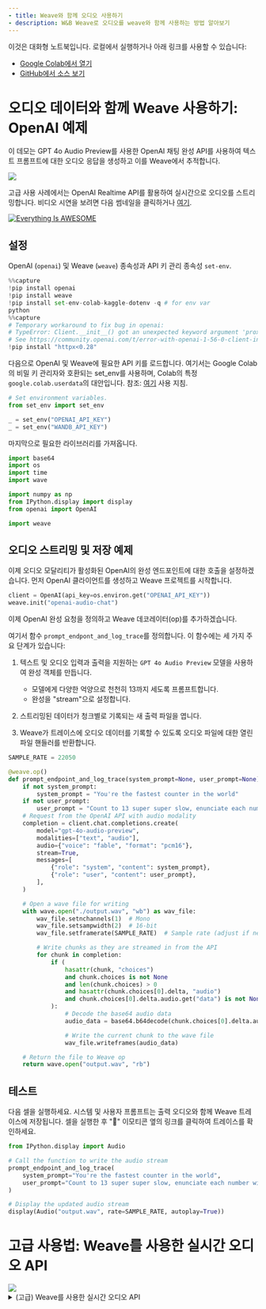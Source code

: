 ```yaml
---
- title: Weave와 함께 오디오 사용하기
- description: W&B Weave로 오디오를 weave와 함께 사용하는 방법 알아보기
---
```


<Note>
  이것은 대화형 노트북입니다. 로컬에서 실행하거나 아래 링크를 사용할 수 있습니다:

  * [Google Colab에서 열기](https://colab.research.google.com/github/wandb/weave/blob/master/docs/notebooks/audio_with_weave.ipynb)
  * [GitHub에서 소스 보기](https://github.com/wandb/weave/blob/master/docs/notebooks/audio_with_weave.ipynb)
</Note>

##

# 오디오 데이터와 함께 Weave 사용하기: OpenAI 예제

이 데모는 GPT 4o Audio Preview를 사용한 OpenAI 채팅 완성 API를 사용하여 텍스트 프롬프트에 대한 오디오 응답을 생성하고 이를 Weave에서 추적합니다.

<img src="https://i.imgur.com/OUfsZ2x.png" />

고급 사용 사례에서는 OpenAI Realtime API를 활용하여 실시간으로 오디오를 스트리밍합니다. 비디오 시연을 보려면 다음 썸네일을 클릭하거나 [여기](https://www.youtube.com/watch?v=lnnd73xDElw).

[![Everything Is AWESOME](https://img.youtube.com/vi/lnnd73xDElw/0.jpg)](https://www.youtube.com/watch?v=lnnd73xDElw "Everything Is AWESOME")

## 설정

OpenAI (`openai`) 및 Weave (`weave`) 종속성과 API 키 관리 종속성 `set-env`.

```python
%%capture
!pip install openai
!pip install weave
!pip install set-env-colab-kaggle-dotenv -q # for env var
python
%%capture
# Temporary workaround to fix bug in openai:
# TypeError: Client.__init__() got an unexpected keyword argument 'proxies'
# See https://community.openai.com/t/error-with-openai-1-56-0-client-init-got-an-unexpected-keyword-argument-proxies/1040332/15
!pip install "httpx<0.28"
```

다음으로 OpenAI 및 Weave에 필요한 API 키를 로드합니다. 여기서는 Google Colab의 비밀 키 관리자와 호환되는 set\_env를 사용하며, Colab의 특정 `google.colab.userdata`의 대안입니다. 참조: [여기](https://pypi.org/project/set-env-colab-kaggle-dotenv/) 사용 지침.

```python
# Set environment variables.
from set_env import set_env

_ = set_env("OPENAI_API_KEY")
_ = set_env("WANDB_API_KEY")
```

마지막으로 필요한 라이브러리를 가져옵니다.

```python
import base64
import os
import time
import wave

import numpy as np
from IPython.display import display
from openai import OpenAI

import weave
```

## 오디오 스트리밍 및 저장 예제

이제 오디오 모달리티가 활성화된 OpenAI의 완성 엔드포인트에 대한 호출을 설정하겠습니다. 먼저 OpenAI 클라이언트를 생성하고 Weave 프로젝트를 시작합니다.

```python
client = OpenAI(api_key=os.environ.get("OPENAI_API_KEY"))
weave.init("openai-audio-chat")
```

이제 OpenAI 완성 요청을 정의하고 Weave 데코레이터(op)를 추가하겠습니다.

여기서 함수 `prompt_endpont_and_log_trace`를 정의합니다. 이 함수에는 세 가지 주요 단계가 있습니다:

1. 텍스트 및 오디오 입력과 출력을 지원하는 `GPT 4o Audio Preview` 모델을 사용하여 완성 객체를 만듭니다.

   * 모델에게 다양한 억양으로 천천히 13까지 세도록 프롬프트합니다.
   * 완성을 "stream"으로 설정합니다.

2. 스트리밍된 데이터가 청크별로 기록되는 새 출력 파일을 엽니다.

3. Weave가 트레이스에 오디오 데이터를 기록할 수 있도록 오디오 파일에 대한 열린 파일 핸들러를 반환합니다.

```python
SAMPLE_RATE = 22050

@weave.op()
def prompt_endpoint_and_log_trace(system_prompt=None, user_prompt=None):
    if not system_prompt:
        system_prompt = "You're the fastest counter in the world"
    if not user_prompt:
        user_prompt = "Count to 13 super super slow, enunciate each number with a dramatic flair, changing up accents as you go along. British, French, German, Spanish, etc."
    # Request from the OpenAI API with audio modality
    completion = client.chat.completions.create(
        model="gpt-4o-audio-preview",
        modalities=["text", "audio"],
        audio={"voice": "fable", "format": "pcm16"},
        stream=True,
        messages=[
            {"role": "system", "content": system_prompt},
            {"role": "user", "content": user_prompt},
        ],
    )

    # Open a wave file for writing
    with wave.open("./output.wav", "wb") as wav_file:
        wav_file.setnchannels(1)  # Mono
        wav_file.setsampwidth(2)  # 16-bit
        wav_file.setframerate(SAMPLE_RATE)  # Sample rate (adjust if needed)

        # Write chunks as they are streamed in from the API
        for chunk in completion:
            if (
                hasattr(chunk, "choices")
                and chunk.choices is not None
                and len(chunk.choices) > 0
                and hasattr(chunk.choices[0].delta, "audio")
                and chunk.choices[0].delta.audio.get("data") is not None
            ):
                # Decode the base64 audio data
                audio_data = base64.b64decode(chunk.choices[0].delta.audio.get("data"))

                # Write the current chunk to the wave file
                wav_file.writeframes(audio_data)

    # Return the file to Weave op
    return wave.open("output.wav", "rb")
```

## 테스트

다음 셀을 실행하세요. 시스템 및 사용자 프롬프트는 출력 오디오와 함께 Weave 트레이스에 저장됩니다.
셀을 실행한 후 "🍩" 이모티콘 옆의 링크를 클릭하여 트레이스를 확인하세요.

```python
from IPython.display import Audio

# Call the function to write the audio stream
prompt_endpoint_and_log_trace(
    system_prompt="You're the fastest counter in the world",
    user_prompt="Count to 13 super super slow, enunciate each number with a dramatic flair, changing up accents as you go along. British, French, German, Spanish, etc.",
)

# Display the updated audio stream
display(Audio("output.wav", rate=SAMPLE_RATE, autoplay=True))
```

# 고급 사용법: Weave를 사용한 실시간 오디오 API

<img src="https://i.imgur.com/ZiW3IVu.png" />

<details>
  <summary> (고급) Weave를 사용한 실시간 오디오 API </summary>
  OpenAI의 실시간 API는 실시간 오디오 및 텍스트 어시스턴트를 구축하기 위한 고기능적이고 신뢰할 수 있는 대화형 API입니다.

  참고 사항:

  * 다음의 셀을 검토하세요 [마이크 구성](#microphone-configuration)
  * Google Colab 실행 환경의 제한으로 인해 **이것은 반드시 호스트 머신에서 실행해야 합니다** Jupyter Notebook으로. 브라우저에서는 실행할 수 없습니다.
    * MacOS에서는 `portaudio`를 Brew를 통해 설치해야 합니다 (참조: [여기](https://formulae.brew.sh/formula/portaudio)) Pyaudio가 작동하기 위해.
  * OpenAI의 Python SDK는 아직 Realtime API 지원을 제공하지 않습니다. 우리는 가독성을 높이기 위해 Pydantic에서 완전한 OAI Realtime API 스키마를 구현하며, 공식 지원이 출시되면 더 이상 사용되지 않을 수 있습니다.
  * 이 `enable_audio_playback` 토글은 어시스턴트가 출력한 오디오의 재생을 유발합니다. 이 기능이 활성화된 경우 **헤드폰이 필요합니다**, 에코 감지에는 매우 복잡한 구현이 필요하기 때문입니다.

  ## 요구 사항 설정

  ```python
  %%capture
  !pip install numpy==2.0
  !pip install weave
  !pip install pyaudio # On mac, you may need to install portaudio first with `brew install portaudio`
  !pip install websocket-client
  !pip install set-env-colab-kaggle-dotenv -q # for env var
  !pip install resampy
  python
  import io
  import json
  import os
  import threading
  from typing import Optional

  import pyaudio
  import resampy
  import websocket
  from set_env import set_env

  import weave
  python
  # Set environment variables.
  # See: https://pypi.org/project/set-env-colab-kaggle-dotenv/ for usage instructions.
  _ = set_env("OPENAI_API_KEY")
  _ = set_env("WANDB_API_KEY")
  ```

  ## 마이크 구성

  다음 셀을 실행하여 사용 가능한 모든 오디오 장치를 찾습니다. 그런 다음 나열된 장치를 기반으로 `INPUT_DEVICE_INDEX`와 `OUTPUT_DEVICE_INDEX`를 채웁니다. 입력 장치에는 최소 1개의 입력 채널이 있고, 출력 장치에는 최소 1개의 출력 채널이 있어야 합니다.

  ```python
  # Get device list from pyaudio so we can configure the next cell
  p = pyaudio.PyAudio()
  devices_data = {i: p.get_device_info_by_index(i) for i in range(p.get_device_count())}
  for i, device in devices_data.items():
      print(
          f"Found device @{i}: {device['name']} with sample rate: {device['defaultSampleRate']} and input channels: {device['maxInputChannels']} and output channels: {device['maxOutputChannels']}"
      )
  python
  INPUT_DEVICE_INDEX = 3  # @param                                                 # Choose based on device list above. Make sure device has > 0 input channels.
  OUTPUT_DEVICE_INDEX = 12  # @param                                                # Chose based on device list above. Make sure device has > 0 output channels.
  enable_audio_playback = True  # @param {type:"boolean"}                           # Toggle on assistant audio playback. Requires headphones.

  # Audio recording and streaming parameters
  INPUT_DEVICE_CHANNELS = devices_data[INPUT_DEVICE_INDEX][
      "maxInputChannels"
  ]  # From device list above
  SAMPLE_RATE = int(
      devices_data[INPUT_DEVICE_INDEX]["defaultSampleRate"]
  )  # From device list above
  CHUNK = int(SAMPLE_RATE / 10)  # Samples per frame
  SAMPLE_WIDTH = p.get_sample_size(pyaudio.paInt16)  # Samples per frame for the format
  CHUNK_DURATION = 0.3  # Seconds of audio per chunk sent to OAI API
  OAI_SAMPLE_RATE = (
      24000  # OAI Sample Rate is 24kHz, we need this to play or save assistant audio
  )
  OUTPUT_DEVICE_CHANNELS = 1  # Set to 1 for mono output
  ```

  ## OpenAI Realtime API 스키마 구현

  OpenAI Python SDK는 아직 Realtime API 지원을 제공하지 않습니다. 우리는 가독성을 높이기 위해 Pydantic에서 완전한 OAI Realtime API 스키마를 구현하며, 공식 지원이 출시되면 더 이상 사용되지 않을 수 있습니다.

  <details>
    <summary> OpenAI Realtime API용 Pydantic 스키마 (OpenAI의 SDK는 Realtime API 지원이 부족함) </summary>

    ```python
    from enum import Enum
    from typing import Any, Literal, Union

    from pydantic import BaseModel, Field, ValidationError

    class BaseEvent(BaseModel):
        type: Union["ClientEventTypes", "ServerEventTypes"]
        event_id: Optional[str] = None  # Add event_id as an optional field for all events

        # def model_dump_json(self, *args, **kwargs):
        #     # Only include non-None fields
        #     return super().model_dump_json(*args, exclude_none=True, **kwargs)

    class ChatMessage(BaseModel):
        role: Literal["user", "assistant"]
        content: str
        timestamp: float

    """ CLIENT EVENTS """

    class ClientEventTypes(str, Enum):
        SESSION_UPDATE = "session.update"
        CONVERSATION_ITEM_CREATE = "conversation.item.create"
        CONVERSATION_ITEM_TRUNCATE = "conversation.item.truncate"
        CONVERSATION_ITEM_DELETE = "conversation.item.delete"
        RESPONSE_CREATE = "response.create"
        RESPONSE_CANCEL = "response.cancel"
        INPUT_AUDIO_BUFFER_APPEND = "input_audio_buffer.append"
        INPUT_AUDIO_BUFFER_COMMIT = "input_audio_buffer.commit"
        INPUT_AUDIO_BUFFER_CLEAR = "input_audio_buffer.clear"
        ERROR = "error"

    #### Session Update
    class TurnDetection(BaseModel):
        type: Literal["server_vad"]
        threshold: float = Field(..., ge=0.0, le=1.0)
        prefix_padding_ms: int
        silence_duration_ms: int

    class InputAudioTranscription(BaseModel):
        model: Optional[str] = None

    class ToolParameterProperty(BaseModel):
        type: str

    class ToolParameter(BaseModel):
        type: str
        properties: dict[str, ToolParameterProperty]
        required: list[str]

    class Tool(BaseModel):
        type: Literal["function", "code_interpreter", "file_search"]
        name: Optional[str] = None
        description: Optional[str] = None
        parameters: Optional[ToolParameter] = None

    class Session(BaseModel):
        modalities: Optional[list[str]] = None
        instructions: Optional[str] = None
        voice: Optional[str] = None
        input_audio_format: Optional[str] = None
        output_audio_format: Optional[str] = None
        input_audio_transcription: Optional[InputAudioTranscription] = None
        turn_detection: Optional[TurnDetection] = None
        tools: Optional[list[Tool]] = None
        tool_choice: Optional[str] = None
        temperature: Optional[float] = None
        max_output_tokens: Optional[int] = None

    class SessionUpdate(BaseEvent):
        type: Literal[ClientEventTypes.SESSION_UPDATE] = ClientEventTypes.SESSION_UPDATE
        session: Session

    #### Audio Buffers
    class InputAudioBufferAppend(BaseEvent):
        type: Literal[ClientEventTypes.INPUT_AUDIO_BUFFER_APPEND] = (
            ClientEventTypes.INPUT_AUDIO_BUFFER_APPEND
        )
        audio: str

    class InputAudioBufferCommit(BaseEvent):
        type: Literal[ClientEventTypes.INPUT_AUDIO_BUFFER_COMMIT] = (
            ClientEventTypes.INPUT_AUDIO_BUFFER_COMMIT
        )

    class InputAudioBufferClear(BaseEvent):
        type: Literal[ClientEventTypes.INPUT_AUDIO_BUFFER_CLEAR] = (
            ClientEventTypes.INPUT_AUDIO_BUFFER_CLEAR
        )

    #### Messages
    class MessageContent(BaseModel):
        type: Literal["input_audio"]
        audio: str

    class ConversationItemContent(BaseModel):
        type: Literal["input_text", "input_audio", "text", "audio"]
        text: Optional[str] = None
        audio: Optional[str] = None
        transcript: Optional[str] = None

    class FunctionCallContent(BaseModel):
        call_id: str
        name: str
        arguments: str

    class FunctionCallOutputContent(BaseModel):
        output: str

    class ConversationItem(BaseModel):
        id: Optional[str] = None
        type: Literal["message", "function_call", "function_call_output"]
        status: Optional[Literal["completed", "in_progress", "incomplete"]] = None
        role: Literal["user", "assistant", "system"]
        content: list[
            Union[ConversationItemContent, FunctionCallContent, FunctionCallOutputContent]
        ]
        call_id: Optional[str] = None
        name: Optional[str] = None
        arguments: Optional[str] = None
        output: Optional[str] = None

    class ConversationItemCreate(BaseEvent):
        type: Literal[ClientEventTypes.CONVERSATION_ITEM_CREATE] = (
            ClientEventTypes.CONVERSATION_ITEM_CREATE
        )
        item: ConversationItem

    class ConversationItemTruncate(BaseEvent):
        type: Literal[ClientEventTypes.CONVERSATION_ITEM_TRUNCATE] = (
            ClientEventTypes.CONVERSATION_ITEM_TRUNCATE
        )
        item_id: str
        content_index: int
        audio_end_ms: int

    class ConversationItemDelete(BaseEvent):
        type: Literal[ClientEventTypes.CONVERSATION_ITEM_DELETE] = (
            ClientEventTypes.CONVERSATION_ITEM_DELETE
        )
        item_id: str

    #### Responses
    class ResponseCreate(BaseEvent):
        type: Literal[ClientEventTypes.RESPONSE_CREATE] = ClientEventTypes.RESPONSE_CREATE

    class ResponseCancel(BaseEvent):
        type: Literal[ClientEventTypes.RESPONSE_CANCEL] = ClientEventTypes.RESPONSE_CANCEL

    # Update the Event union to include all event types
    ClientEvent = Union[
        SessionUpdate,
        InputAudioBufferAppend,
        InputAudioBufferCommit,
        InputAudioBufferClear,
        ConversationItemCreate,
        ConversationItemTruncate,
        ConversationItemDelete,
        ResponseCreate,
        ResponseCancel,
    ]

    """ SERVER EVENTS """

    class ServerEventTypes(str, Enum):
        ERROR = "error"
        RESPONSE_AUDIO_TRANSCRIPT_DONE = "response.audio_transcript.done"
        RESPONSE_AUDIO_TRANSCRIPT_DELTA = "response.audio_transcript.delta"
        RESPONSE_AUDIO_DELTA = "response.audio.delta"
        SESSION_CREATED = "session.created"
        SESSION_UPDATED = "session.updated"
        CONVERSATION_CREATED = "conversation.created"
        INPUT_AUDIO_BUFFER_COMMITTED = "input_audio_buffer.committed"
        INPUT_AUDIO_BUFFER_CLEARED = "input_audio_buffer.cleared"
        INPUT_AUDIO_BUFFER_SPEECH_STARTED = "input_audio_buffer.speech_started"
        INPUT_AUDIO_BUFFER_SPEECH_STOPPED = "input_audio_buffer.speech_stopped"
        CONVERSATION_ITEM_CREATED = "conversation.item.created"
        CONVERSATION_ITEM_INPUT_AUDIO_TRANSCRIPTION_COMPLETED = (
            "conversation.item.input_audio_transcription.completed"
        )
        CONVERSATION_ITEM_INPUT_AUDIO_TRANSCRIPTION_FAILED = (
            "conversation.item.input_audio_transcription.failed"
        )
        CONVERSATION_ITEM_TRUNCATED = "conversation.item.truncated"
        CONVERSATION_ITEM_DELETED = "conversation.item.deleted"
        RESPONSE_CREATED = "response.created"
        RESPONSE_DONE = "response.done"
        RESPONSE_OUTPUT_ITEM_ADDED = "response.output_item.added"
        RESPONSE_OUTPUT_ITEM_DONE = "response.output_item.done"
        RESPONSE_CONTENT_PART_ADDED = "response.content_part.added"
        RESPONSE_CONTENT_PART_DONE = "response.content_part.done"
        RESPONSE_TEXT_DELTA = "response.text.delta"
        RESPONSE_TEXT_DONE = "response.text.done"
        RESPONSE_AUDIO_DONE = "response.audio.done"
        RESPONSE_FUNCTION_CALL_ARGUMENTS_DELTA = "response.function_call_arguments.delta"
        RESPONSE_FUNCTION_CALL_ARGUMENTS_DONE = "response.function_call_arguments.done"
        RATE_LIMITS_UPDATED = "rate_limits.updated"

    #### Errors
    class ErrorDetails(BaseModel):
        type: Optional[str] = None
        code: Optional[str] = None
        message: Optional[str] = None
        param: Optional[str] = None

    class ErrorEvent(BaseEvent):
        type: Literal[ServerEventTypes.ERROR] = ServerEventTypes.ERROR
        error: ErrorDetails

    #### Session
    class SessionCreated(BaseEvent):
        type: Literal[ServerEventTypes.SESSION_CREATED] = ServerEventTypes.SESSION_CREATED
        session: Session

    class SessionUpdated(BaseEvent):
        type: Literal[ServerEventTypes.SESSION_UPDATED] = ServerEventTypes.SESSION_UPDATED
        session: Session

    #### Conversation
    class Conversation(BaseModel):
        id: str
        object: Literal["realtime.conversation"]

    class ConversationCreated(BaseEvent):
        type: Literal[ServerEventTypes.CONVERSATION_CREATED] = (
            ServerEventTypes.CONVERSATION_CREATED
        )
        conversation: Conversation

    class ConversationItemCreated(BaseEvent):
        type: Literal[ServerEventTypes.CONVERSATION_ITEM_CREATED] = (
            ServerEventTypes.CONVERSATION_ITEM_CREATED
        )
        previous_item_id: Optional[str] = None
        item: ConversationItem

    class ConversationItemInputAudioTranscriptionCompleted(BaseEvent):
        type: Literal[
            ServerEventTypes.CONVERSATION_ITEM_INPUT_AUDIO_TRANSCRIPTION_COMPLETED
        ] = ServerEventTypes.CONVERSATION_ITEM_INPUT_AUDIO_TRANSCRIPTION_COMPLETED
        item_id: str
        content_index: int
        transcript: str

    class ConversationItemInputAudioTranscriptionFailed(BaseEvent):
        type: Literal[
            ServerEventTypes.CONVERSATION_ITEM_INPUT_AUDIO_TRANSCRIPTION_FAILED
        ] = ServerEventTypes.CONVERSATION_ITEM_INPUT_AUDIO_TRANSCRIPTION_FAILED
        item_id: str
        content_index: int
        error: dict[str, Any]

    class ConversationItemTruncated(BaseEvent):
        type: Literal[ServerEventTypes.CONVERSATION_ITEM_TRUNCATED] = (
            ServerEventTypes.CONVERSATION_ITEM_TRUNCATED
        )
        item_id: str
        content_index: int
        audio_end_ms: int

    class ConversationItemDeleted(BaseEvent):
        type: Literal[ServerEventTypes.CONVERSATION_ITEM_DELETED] = (
            ServerEventTypes.CONVERSATION_ITEM_DELETED
        )
        item_id: str

    #### Response
    class ResponseUsage(BaseModel):
        total_tokens: int
        input_tokens: int
        output_tokens: int
        input_token_details: Optional[dict[str, int]] = None
        output_token_details: Optional[dict[str, int]] = None

    class ResponseOutput(BaseModel):
        id: str
        object: Literal["realtime.item"]
        type: str
        status: str
        role: str
        content: list[dict[str, Any]]

    class ResponseContentPart(BaseModel):
        type: str
        text: Optional[str] = None

    class ResponseOutputItemContent(BaseModel):
        type: str
        text: Optional[str] = None

    class ResponseStatusDetails(BaseModel):
        type: str
        reason: str

    class ResponseOutputItem(BaseModel):
        id: str
        object: Literal["realtime.item"]
        type: str
        status: str
        role: str
        content: list[ResponseOutputItemContent]

    class Response(BaseModel):
        id: str
        object: Literal["realtime.response"]
        status: str
        status_details: Optional[ResponseStatusDetails] = None
        output: list[ResponseOutput]
        usage: Optional[ResponseUsage]

    class ResponseCreated(BaseEvent):
        type: Literal[ServerEventTypes.RESPONSE_CREATED] = ServerEventTypes.RESPONSE_CREATED
        response: Response

    class ResponseDone(BaseEvent):
        type: Literal[ServerEventTypes.RESPONSE_DONE] = ServerEventTypes.RESPONSE_DONE
        response: Response

    class ResponseOutputItemAdded(BaseEvent):
        type: Literal[ServerEventTypes.RESPONSE_OUTPUT_ITEM_ADDED] = (
            ServerEventTypes.RESPONSE_OUTPUT_ITEM_ADDED
        )
        response_id: str
        output_index: int
        item: ResponseOutputItem

    class ResponseOutputItemDone(BaseEvent):
        type: Literal[ServerEventTypes.RESPONSE_OUTPUT_ITEM_DONE] = (
            ServerEventTypes.RESPONSE_OUTPUT_ITEM_DONE
        )
        response_id: str
        output_index: int
        item: ResponseOutputItem

    class ResponseContentPartAdded(BaseEvent):
        type: Literal[ServerEventTypes.RESPONSE_CONTENT_PART_ADDED] = (
            ServerEventTypes.RESPONSE_CONTENT_PART_ADDED
        )
        response_id: str
        item_id: str
        output_index: int
        content_index: int
        part: ResponseContentPart

    class ResponseContentPartDone(BaseEvent):
        type: Literal[ServerEventTypes.RESPONSE_CONTENT_PART_DONE] = (
            ServerEventTypes.RESPONSE_CONTENT_PART_DONE
        )
        response_id: str
        item_id: str
        output_index: int
        content_index: int
        part: ResponseContentPart

    #### Response Text
    class ResponseTextDelta(BaseEvent):
        type: Literal[ServerEventTypes.RESPONSE_TEXT_DELTA] = (
            ServerEventTypes.RESPONSE_TEXT_DELTA
        )
        response_id: str
        item_id: str
        output_index: int
        content_index: int
        delta: str

    class ResponseTextDone(BaseEvent):
        type: Literal[ServerEventTypes.RESPONSE_TEXT_DONE] = (
            ServerEventTypes.RESPONSE_TEXT_DONE
        )
        response_id: str
        item_id: str
        output_index: int
        content_index: int
        text: str

    #### Response Audio
    class ResponseAudioTranscriptDone(BaseEvent):
        type: Literal[ServerEventTypes.RESPONSE_AUDIO_TRANSCRIPT_DONE] = (
            ServerEventTypes.RESPONSE_AUDIO_TRANSCRIPT_DONE
        )
        transcript: str

    class ResponseAudioTranscriptDelta(BaseEvent):
        type: Literal[ServerEventTypes.RESPONSE_AUDIO_TRANSCRIPT_DELTA] = (
            ServerEventTypes.RESPONSE_AUDIO_TRANSCRIPT_DELTA
        )
        delta: str

    class ResponseAudioDelta(BaseEvent):
        type: Literal[ServerEventTypes.RESPONSE_AUDIO_DELTA] = (
            ServerEventTypes.RESPONSE_AUDIO_DELTA
        )
        response_id: str
        item_id: str
        delta: str

    class ResponseAudioDone(BaseEvent):
        type: Literal[ServerEventTypes.RESPONSE_AUDIO_DONE] = (
            ServerEventTypes.RESPONSE_AUDIO_DONE
        )
        response_id: str
        item_id: str
        output_index: int
        content_index: int

    class InputAudioBufferCommitted(BaseEvent):
        type: Literal[ServerEventTypes.INPUT_AUDIO_BUFFER_COMMITTED] = (
            ServerEventTypes.INPUT_AUDIO_BUFFER_COMMITTED
        )
        previous_item_id: Optional[str] = None
        item_id: Optional[str] = None
        event_id: Optional[str] = None

    class InputAudioBufferCleared(BaseEvent):
        type: Literal[ServerEventTypes.INPUT_AUDIO_BUFFER_CLEARED] = (
            ServerEventTypes.INPUT_AUDIO_BUFFER_CLEARED
        )

    class InputAudioBufferSpeechStarted(BaseEvent):
        type: Literal[ServerEventTypes.INPUT_AUDIO_BUFFER_SPEECH_STARTED] = (
            ServerEventTypes.INPUT_AUDIO_BUFFER_SPEECH_STARTED
        )
        audio_start_ms: int
        item_id: str

    class InputAudioBufferSpeechStopped(BaseEvent):
        type: Literal[ServerEventTypes.INPUT_AUDIO_BUFFER_SPEECH_STOPPED] = (
            ServerEventTypes.INPUT_AUDIO_BUFFER_SPEECH_STOPPED
        )
        audio_end_ms: int
        item_id: str

    #### Function Calls
    class ResponseFunctionCallArgumentsDelta(BaseEvent):
        type: Literal[ServerEventTypes.RESPONSE_FUNCTION_CALL_ARGUMENTS_DELTA] = (
            ServerEventTypes.RESPONSE_FUNCTION_CALL_ARGUMENTS_DELTA
        )
        response_id: str
        item_id: str
        output_index: int
        call_id: str
        delta: str

    class ResponseFunctionCallArgumentsDone(BaseEvent):
        type: Literal[ServerEventTypes.RESPONSE_FUNCTION_CALL_ARGUMENTS_DONE] = (
            ServerEventTypes.RESPONSE_FUNCTION_CALL_ARGUMENTS_DONE
        )
        response_id: str
        item_id: str
        output_index: int
        call_id: str
        arguments: str

    #### Rate Limits
    class RateLimit(BaseModel):
        name: str
        limit: int
        remaining: int
        reset_seconds: float

    class RateLimitsUpdated(BaseEvent):
        type: Literal[ServerEventTypes.RATE_LIMITS_UPDATED] = (
            ServerEventTypes.RATE_LIMITS_UPDATED
        )
        rate_limits: list[RateLimit]

    ServerEvent = Union[
        ErrorEvent,
        ConversationCreated,
        ResponseAudioTranscriptDone,
        ResponseAudioTranscriptDelta,
        ResponseAudioDelta,
        ResponseCreated,
        ResponseDone,
        ResponseOutputItemAdded,
        ResponseOutputItemDone,
        ResponseContentPartAdded,
        ResponseContentPartDone,
        ResponseTextDelta,
        ResponseTextDone,
        ResponseAudioDone,
        ConversationItemInputAudioTranscriptionCompleted,
        SessionCreated,
        SessionUpdated,
        InputAudioBufferCleared,
        InputAudioBufferSpeechStarted,
        InputAudioBufferSpeechStopped,
        ConversationItemCreated,
        ConversationItemInputAudioTranscriptionFailed,
        ConversationItemTruncated,
        ConversationItemDeleted,
        RateLimitsUpdated,
    ]

    EVENT_TYPE_TO_MODEL = {
        ServerEventTypes.ERROR: ErrorEvent,
        ServerEventTypes.RESPONSE_AUDIO_TRANSCRIPT_DONE: ResponseAudioTranscriptDone,
        ServerEventTypes.RESPONSE_AUDIO_TRANSCRIPT_DELTA: ResponseAudioTranscriptDelta,
        ServerEventTypes.RESPONSE_AUDIO_DELTA: ResponseAudioDelta,
        ServerEventTypes.CONVERSATION_ITEM_INPUT_AUDIO_TRANSCRIPTION_COMPLETED: ConversationItemInputAudioTranscriptionCompleted,
        ServerEventTypes.SESSION_CREATED: SessionCreated,
        ServerEventTypes.SESSION_UPDATED: SessionUpdated,
        ServerEventTypes.CONVERSATION_CREATED: ConversationCreated,
        ServerEventTypes.INPUT_AUDIO_BUFFER_COMMITTED: InputAudioBufferCommitted,
        ServerEventTypes.INPUT_AUDIO_BUFFER_CLEARED: InputAudioBufferCleared,
        ServerEventTypes.INPUT_AUDIO_BUFFER_SPEECH_STARTED: InputAudioBufferSpeechStarted,
        ServerEventTypes.INPUT_AUDIO_BUFFER_SPEECH_STOPPED: InputAudioBufferSpeechStopped,
        ServerEventTypes.CONVERSATION_ITEM_CREATED: ConversationItemCreated,
        ServerEventTypes.CONVERSATION_ITEM_INPUT_AUDIO_TRANSCRIPTION_FAILED: ConversationItemInputAudioTranscriptionFailed,
        ServerEventTypes.CONVERSATION_ITEM_TRUNCATED: ConversationItemTruncated,
        ServerEventTypes.CONVERSATION_ITEM_DELETED: ConversationItemDeleted,
        ServerEventTypes.RESPONSE_CREATED: ResponseCreated,
        ServerEventTypes.RESPONSE_DONE: ResponseDone,
        ServerEventTypes.RESPONSE_OUTPUT_ITEM_ADDED: ResponseOutputItemAdded,
        ServerEventTypes.RESPONSE_OUTPUT_ITEM_DONE: ResponseOutputItemDone,
        ServerEventTypes.RESPONSE_CONTENT_PART_ADDED: ResponseContentPartAdded,
        ServerEventTypes.RESPONSE_CONTENT_PART_DONE: ResponseContentPartDone,
        ServerEventTypes.RESPONSE_TEXT_DELTA: ResponseTextDelta,
        ServerEventTypes.RESPONSE_TEXT_DONE: ResponseTextDone,
        ServerEventTypes.RESPONSE_AUDIO_DONE: ResponseAudioDone,
        ServerEventTypes.RATE_LIMITS_UPDATED: RateLimitsUpdated,
    }

    def parse_server_event(event_data: dict) -> ServerEvent:
        event_type = event_data.get("type")
        if not event_type:
            raise ValueError("Event data is missing 'type' field")

        model_class = EVENT_TYPE_TO_MODEL.get(event_type)
        if not model_class:
            raise ValueError(f"Unknown event type: {event_type}")

        try:
            return model_class(**event_data)
        except ValidationError as e:
            raise ValueError(f"Failed to parse event of type {event_type}: {str(e)}") from e
    ```
  </details>

  ## 오디오 스트림 작성기 (디스크 및 메모리 내)

  ```python
  class StreamingWavWriter:
      """Writes audio integer or byte array chunks to a WAV file."""

      wav_file = None
      buffer = None
      in_memory = False

      def __init__(
          self,
          filename=None,
          channels=INPUT_DEVICE_CHANNELS,
          sample_width=SAMPLE_WIDTH,
          framerate=SAMPLE_RATE,
      ):
          self.in_memory = filename is None
          if self.in_memory:
              self.buffer = io.BytesIO()
              self.wav_file = wave.open(self.buffer, "wb")
          else:
              self.wav_file = wave.open(filename, "wb")

          self.wav_file.setnchannels(channels)
          self.wav_file.setsampwidth(sample_width)
          self.wav_file.setframerate(framerate)

      def append_int16_chunk(self, int16_data):
          if int16_data is not None:
              self.wav_file.writeframes(
                  int16_data.tobytes()
                  if isinstance(int16_data, np.ndarray)
                  else int16_data
              )

      def close(self):
          self.wav_file.close()

      def get_wav_buffer(self):
          assert self.in_memory, "Buffer only available if stream is in memory."
          return self.buffer
  ```

  ## 실시간 오디오 모델

  실시간(RT) 오디오 모델은 웹소켓을 사용하여 OpenAI의 Realtime 오디오 API에 이벤트를 보냅니다. 이는 다음과 같이 작동합니다:

  1. **init:** 로컬 버퍼(입력 오디오)와 스트림(어시스턴트 재생 스트림, 사용자 오디오 디스크 작성기 스트림)을 초기화하고 Realtime API에 연결을 엽니다.
  2. **receive\_messages\_thread**: 스레드가 API로부터 메시지를 수신합니다. 네 가지 주요 이벤트 유형이 처리됩니다: - RESPONSE\_AUDIO\_TRANSCRIPT\_DONE:

     서버가 어시스턴트의 응답이 완료되었음을 나타내고 트랜스크립트를 제공합니다.

     * CONVERSATION\_ITEM\_INPUT\_AUDIO\_TRANSCRIPTION\_COMPLETED:

       서버가 사용자의 오디오가 트랜스크립션되었음을 나타내고, 사용자 오디오의 트랜스크립트를 보냅니다. 우리는 트랜스크립트를 Weave에 기록하고 사용자에게 출력합니다.

     * RESPONSE\_AUDIO\_DELTA:

       서버가 어시스턴트 응답 오디오의 새 청크를 보냅니다. 우리는 이를 응답 ID를 통해 진행 중인 응답 데이터에 추가하고, 재생을 위해 출력 스트림에 추가합니다.

     * RESPONSE\_DONE:

       서버가 어시스턴트 응답의 완료를 나타냅니다. 우리는 응답과 관련된 모든 오디오 청크와 트랜스크립트를 가져와 Weave에 기록합니다.

     3.**send\_audio**: 핸들러가 사용자 오디오 청크를 버퍼에 추가하고, 오디오 버퍼가 특정 크기에 도달하면 오디오 청크를 보냅니다.

  ```python
  class RTAudioModel(weave.Model):
      """Model class for realtime e2e audio OpenAI model interaction with Whisper user transcription for logging."""

      realtime_model_name: str = "gpt-4o-realtime-preview-2024-10-01"  # realtime e2e audio only model interaction

      stop_event: Optional[threading.Event] = threading.Event()  # Event to stop the model
      ws: Optional[websocket.WebSocket] = None  # Websocket for OpenAI communications

      user_wav_writer: Optional[StreamingWavWriter] = (
          None  # Stream for writing user output to file
      )
      input_audio_buffer: Optional[np.ndarray] = None  # Buffer for user audio chunks
      assistant_outputs: dict[str, StreamingWavWriter] = (
          None  # Assistant outputs aggregated to send to weave
      )
      playback_stream: Optional[pyaudio.Stream] = (
          None  # Playback stream for playing assistant responses
      )

      def __init__(self):
          super().__init__()
          self.stop_event.clear()
          self.user_wav_writer = StreamingWavWriter(
              filename="user_audio.wav", framerate=SAMPLE_RATE
          )
          self.input_audio_buffer = np.array([], dtype=np.int16)
          self.ws = websocket.WebSocket()
          self.assistant_outputs = {}

          # Open the assistant audio playback stream if enabled
          if enable_audio_playback:
              self.playback_stream = pyaudio.PyAudio().open(
                  format=pyaudio.paInt16,
                  channels=OUTPUT_DEVICE_CHANNELS,
                  rate=OAI_SAMPLE_RATE,
                  output=True,
                  output_device_index=OUTPUT_DEVICE_INDEX,
              )

          # Connect Websocket
          try:
              self.ws.connect(
                  f"wss://api.openai.com/v1/realtime?model={self.realtime_model_name}",
                  header={
                      "Authorization": f"Bearer {os.environ.get('OPENAI_API_KEY')}",
                      "OpenAI-Beta": "realtime=v1",
                  },
              )

              # Send config msg
              config_event = SessionUpdate(
                  session=Session(
                      modalities=["text", "audio"],  # modalities to use
                      input_audio_transcription=InputAudioTranscription(
                          model="whisper-1"
                      ),  # whisper-1 for transcription
                      turn_detection=TurnDetection(
                          type="server_vad",
                          threshold=0.3,
                          prefix_padding_ms=300,
                          silence_duration_ms=600,
                      ),  # server VAD to detect silence
                  )
              )
              self.ws.send(config_event.model_dump_json(exclude_none=True))
              self.log_ws_message(config_event.model_dump_json(exclude_none=True), "Sent")

              # Start listener
              websocket_thread = threading.Thread(target=self.receive_messages_thread)
              websocket_thread.daemon = True
              websocket_thread.start()

          except Exception as e:
              print(f"Error connecting to WebSocket: {e}")

      ##### Weave Integration and Message Handlers #####
      def handle_assistant_response_audio_delta(self, data: ResponseAudioDelta):
          if data.response_id not in self.assistant_outputs:
              self.assistant_outputs[data.response_id] = StreamingWavWriter(
                  framerate=OAI_SAMPLE_RATE
              )

          data_bytes = base64.b64decode(data.delta)
          self.assistant_outputs[data.response_id].append_int16_chunk(data_bytes)

          if enable_audio_playback:
              self.playback_stream.write(data_bytes)

          return {"assistant_audio": data_bytes}

      @weave.op()
      def handle_assistant_response_done(self, data: ResponseDone):
          wave_file_stream = self.assistant_outputs[data.response.id]
          wave_file_stream.close()
          wave_file_stream.buffer.seek(0)
          weave_payload = {
              "assistant_audio": wave.open(wave_file_stream.get_wav_buffer(), "rb"),
              "assistant_transcript": data.response.output[0]
              .content[0]
              .get("transcript", "Transcript Unavailable."),
          }
          return weave_payload

      @weave.op()
      def handle_user_transcription_done(
          self, data: ConversationItemInputAudioTranscriptionCompleted
      ):
          return {"user_transcript": data.transcript}

      ##### Message Receiver and Sender #####
      def receive_messages_thread(self):
          while not self.stop_event.is_set():
              try:
                  data = json.loads(self.ws.recv())
                  self.log_ws_message(json.dumps(data, indent=2))

                  parsed_event = parse_server_event(data)

                  if parsed_event.type == ServerEventTypes.RESPONSE_AUDIO_TRANSCRIPT_DONE:
                      print("Assistant: ", parsed_event.transcript)
                  elif (
                      parsed_event.type
                      == ServerEventTypes.CONVERSATION_ITEM_INPUT_AUDIO_TRANSCRIPTION_COMPLETED
                  ):
                      print("User: ", parsed_event.transcript)
                      self.handle_user_transcription_done(parsed_event)
                  elif parsed_event.type == ServerEventTypes.RESPONSE_AUDIO_DELTA:
                      self.handle_assistant_response_audio_delta(parsed_event)
                  elif parsed_event.type == ServerEventTypes.RESPONSE_DONE:
                      self.handle_assistant_response_done(parsed_event)
                  elif parsed_event.type == ServerEventTypes.ERROR:
                      print(
                          f"\nError from server: {parsed_event.error.model_dump_json(exclude_none=True)}"
                      )
              except websocket.WebSocketConnectionClosedException:
                  print("\nWebSocket connection closed")
                  break
              except json.JSONDecodeError:
                  continue
              except Exception as e:
                  print(f"\nError in receive_messages: {e}")
                  break

      def send_audio(self, audio_chunk):
          if self.ws and self.ws.connected:
              self.input_audio_buffer = np.append(
                  self.input_audio_buffer, np.frombuffer(audio_chunk, dtype=np.int16)
              )
              if len(self.input_audio_buffer) >= SAMPLE_RATE * CHUNK_DURATION:
                  try:
                      # Resample audio to OAI sample rate
                      resampled_audio = (
                          resampy.resample(
                              self.input_audio_buffer, SAMPLE_RATE, OAI_SAMPLE_RATE
                          )
                          if SAMPLE_RATE != OAI_SAMPLE_RATE
                          else self.input_audio_buffer
                      )

                      # Send audio chunk to OAI API
                      audio_event = InputAudioBufferAppend(
                          audio=base64.b64encode(
                              resampled_audio.astype(np.int16).tobytes()
                          ).decode("utf-8")  # Convert audio array to b64 bytes
                      )
                      self.ws.send(audio_event.model_dump_json(exclude_none=True))
                      self.log_ws_message(
                          audio_event.model_dump_json(exclude_none=True), "Sent"
                      )
                  finally:
                      self.user_wav_writer.append_int16_chunk(self.input_audio_buffer)

                      # Clear the audio buffer
                      self.input_audio_buffer = np.array([], dtype=np.int16)
          else:
              print("Error sending audio: websocket not initialized.")

      ##### General Utility Functions #####
      def log_ws_message(self, message, direction="Received"):
          with open("websocket_log.txt", "a") as log_file:
              log_file.write(
                  f"{time.strftime('%Y-%m-%d %H:%M:%S')} - {direction}: {message}\n"
              )

      def stop(self):
          self.stop_event.set()

          if self.ws:
              self.ws.close()

          self.user_wav_writer.close()
  ```

  ## 오디오 레코더

  우리는 RTAudio 모델의 `send_audio` 메서드에 연결된 핸들러가 있는 pyaudio 입력 스트림을 사용합니다. 프로그램 완료 시 안전하게 종료할 수 있도록 스트림이 메인 스레드로 반환됩니다.

  ```python
  # Audio capture stream
  def record_audio(realtime_model: RTAudioModel) -> pyaudio.Stream:
      """Setup a Pyaudio input stream and use the RTAudioModel as a callback for streaming data."""

      def audio_callback(in_data, frame_count, time_info, status):
          realtime_model.send_audio(in_data)
          return (None, pyaudio.paContinue)

      p = pyaudio.PyAudio()
      stream = p.open(
          format=pyaudio.paInt16,
          channels=INPUT_DEVICE_CHANNELS,
          rate=SAMPLE_RATE,
          input=True,
          input_device_index=INPUT_DEVICE_INDEX,
          frames_per_buffer=CHUNK,
          stream_callback=audio_callback,
      )
      stream.start_stream()

      print("Recording started. Please begin speaking to your personal assistant...")
      return stream
  ```

  ## 메인 스레드 (실행하세요!)

  메인 스레드는 Weave가 통합된 Realtime Audio Model을 시작합니다. 다음으로, 녹음이 시작되고 사용자의 키보드 인터럽트를 기다립니다.

  ```python
  weave.init(project_name="realtime-oai-audio-testing")

  realtime_model = RTAudioModel()

  if realtime_model.ws and realtime_model.ws.connected:
      recording_stream: pyaudio.Stream = record_audio(realtime_model)

      try:
          while not realtime_model.stop_event.is_set():
              time.sleep(1)
      except KeyboardInterrupt:
          pass
      except Exception as e:
          print(f"Error in main loop: {e}")
          import traceback

          traceback.print_exc()
      finally:
          print("Exiting...")
          realtime_model.stop()
          if recording_stream and recording_stream.is_active():
              recording_stream.stop_stream()
              recording_stream.close()
  else:
      print(
          "WebSocket connection failed. Please check your API key and internet connection."
      )
  ```
</details>
